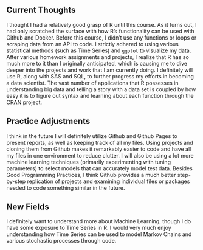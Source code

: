 ## Current Thoughts

I thought I had a relatively good grasp of R until this course. As it turns out, I had only scratched the surface with how R's functionality can be used with Github and Docker. Before this course, I didn't use any functions or loops or scraping data from an API to code. I strictly adhered to using various statistical methods (such as Time Series) and `ggplot` to visualize my data. After various homework assignments and projects, I realize that R has so much more to it than I originally anticipated, which is causing me to dive deeper into the projects and work that I am currently doing. I definitely will use R, along with SAS and SQL, to further progress my efforts in becoming a data scientist. The vast number of applications that R possesses in understanding big data and telling a story with a data set is coupled by how easy it is to figure out syntax and learning about each function through the CRAN project.

## Practice Adjustments

I think in the future I will definitely utilize Github and Github Pages to present reports, as well as keeping track of all my files. Using projects and cloning them from Github makes it remarkably easier to code and have all my files in one environment to reduce clutter. I will also be using a lot more machine learning techniques (primarily experimenting with tuning parameters) to select models that can accurately model test data. Besides Good Programming Practices, I think Github provides a much better step-by-step replication of projects and examining individual files or packages needed to code something similar in the future.

## New Fields 

I definitely want to understand more about Machine Learning, though I do have some exposure to Time Series in R. I would very much enjoy understanding how Time Series can be used to model Markov Chains and various stochastic processes through code. 